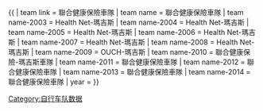 {{ {{{1<noinclude>
|Template:Cycling showdata
</noinclude>}}}
| team link = 聯合健康保險車隊
| team name = 聯合健康保險車隊
| team name-2003 = Health Net-瑪吉斯
| team name-2004 = Health Net-瑪吉斯
| team name-2005 = Health Net-瑪吉斯
| team name-2006 = Health Net-瑪吉斯
| team name-2007 = Health Net-瑪吉斯
| team name-2008 = Health Net-瑪吉斯
| team name-2009 = OUCH-瑪吉斯
| team name-2010 = 聯合健康保險-瑪吉斯車隊
| team name-2011 = 聯合健康保險車隊
| team name-2012 = 聯合健康保險車隊
| team name-2013 = 聯合健康保險車隊
| team name-2014 = 聯合健康保險車隊
| year = {{{year|}}}
}}<noinclude>
[[Category:自行车队数据]]
</noinclude>